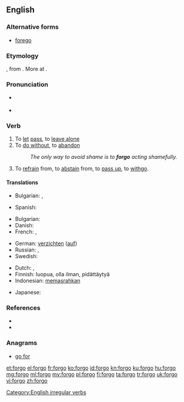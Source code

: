 {{also|forgó}}
==English==

===Alternative forms===
* [[forego]]

===Etymology===
{{etyl|enm|en}} {{m|enm|forgon||to go by, pass up}}, from {{etyl|ang|en}} {{m|ang|forgān||to go away, forgo}}. More at {{prefix|for|go|lang=en}}.

===Pronunciation===
* {{a|UK}} {{IPA|/fɔːˈɡəʊ/|lang=en}}
* {{a|US}} {{IPA|/ˈfɔɹ.ɡoʊ/|/fɔɹˈɡoʊ/|lang=en}}

===Verb===
{{en-verb|forgoes|forgoing|forwent|forgone}}

# To [[let]] [[pass]], to [[leave alone]]
# To [[do without]], to [[abandon]]
#: ''The only way to avoid shame is to '''forgo''' acting shamefully.''
# To [[refrain]] from, to [[abstain]] from, to [[pass up]], to [[withgo]].

====Translations====
{{trans-top|to let pass}}
* Bulgarian: {{t|bg|отказвам се|sc=Cyrl}}, {{t+|bg|изоставям|sc=Cyrl}}
{{trans-mid}}
* Spanish: {{t|es|pasar por alto}}
{{trans-bottom}}

{{trans-top|to do without}}
* Bulgarian: {{t|bg|минавам без|sc=Cyrl}}
* Danish: {{t|da|undvære}}
* French: {{t+|fr|se passer de}}, {{t|fr|rénoncer à}}
{{trans-mid}}
* German: [[verzichten]] ([[auf]])
* Russian: {{t+|ru|отка́зываться}}, {{t+|ru|возде́рживаться}}
* Swedish: {{t|sv|avstå från}}
{{trans-bottom}}

{{checktrans-top}}
* Dutch: {{t|nl|laten voorbijgaan}}, {{t+|nl|passen}}
* Finnish: luopua, olla ilman, pidättäytyä
* Indonesian: [[pasrah|memasrahkan]]
{{trans-mid}}
* Japanese: {{t|ja|諦める|tr=[[あきらめる]], akirameru}}
{{trans-bottom}}

===References===
* {{R:Century 1911}}
* {{R:Webster 1913}}

===Anagrams===
* [[go for#English|go for]]

[[Category:English irregular verbs]]

[[et:forgo]]
[[el:forgo]]
[[fr:forgo]]
[[ko:forgo]]
[[id:forgo]]
[[kn:forgo]]
[[ku:forgo]]
[[hu:forgo]]
[[mg:forgo]]
[[ml:forgo]]
[[my:forgo]]
[[pl:forgo]]
[[fi:forgo]]
[[ta:forgo]]
[[tr:forgo]]
[[uk:forgo]]
[[vi:forgo]]
[[zh:forgo]]